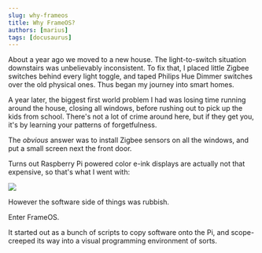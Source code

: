 ```yaml
---
slug: why-frameos
title: Why FrameOS?
authors: [marius]
tags: [docusaurus]
---
```


About a year ago we moved to a new house. The light-to-switch situation downstairs was unbelievably inconsistent. To fix that, I placed little Zigbee switches behind every light toggle, and taped Philips Hue Dimmer switches over the old physical ones. Thus began my journey into smart homes.

A year later, the biggest first world problem I had was losing time running around the house, closing all windows, before rushing out to pick up the kids from school. There's not a lot of crime around here, but if they get you, it's by learning your patterns of forgetfulness.

The _obvious_ answer was to install Zigbee sensors on all the windows, and put a small screen next the front door.

Turns out Raspberry Pi powered color e-ink displays are actually not that expensive, so that's what I went with:

![](./_img/16-wall.jpg)

However the software side of things was rubbish.

Enter FrameOS.

It started out as a bunch of scripts to copy software onto the Pi, and scope-creeped its way into a visual programming environment of sorts.

